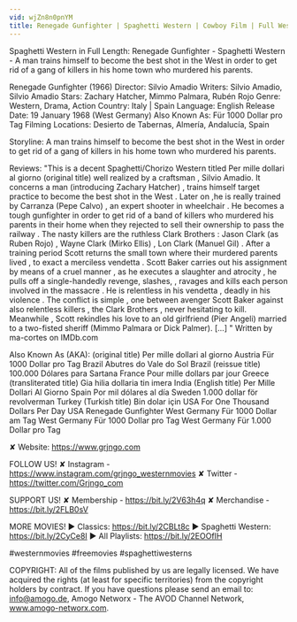 ```yaml
---
vid: wjZn8n0pnYM
title: Renegade Gunfighter | Spaghetti Western | Cowboy Film | Full Western Movie
---
```


Spaghetti Western in Full Length: Renegade Gunfighter - Spaghetti Western - A man trains himself to become the best shot in the West in order to get rid of a gang of killers in his home town who murdered his parents.

Renegade Gunfighter (1966)
Director: Silvio Amadio
Writers: Silvio Amadio, Silvio Amadio
Stars: Zachary Hatcher, Mimmo Palmara, Rubén Rojo
Genre: Western, Drama, Action 
Country: Italy | Spain
Language: English
Release Date: 19 January 1968 (West Germany)
Also Known As: Für 1000 Dollar pro Tag
Filming Locations: Desierto de Tabernas, Almería, Andalucía, Spain

Storyline:
A man trains himself to become the best shot in the West in order to get rid of a gang of killers in his home town who murdered his parents.

Reviews:
"This is a decent Spaghetti/Chorizo Western titled Per mille dollari al giorno (original title) well realized by a craftsman , Silvio Amadio. It concerns a man (introducing Zachary Hatcher) , trains himself target practice to become the best shot in the West . Later on ,he is really trained by Carranza (Pepe Calvo) , an expert shooter in wheelchair . He becomes a tough gunfighter in order to get rid of a band of killers who murdered his parents in their home when they rejected to sell their ownership to pass the railway . The nasty killers are the ruthless Clark Brothers : Jason Clark (as Ruben Rojo) , Wayne Clark (Mirko Ellis) , Lon Clark (Manuel Gil) . After a training period Scott returns the small town where their murdered parents lived , to exact a merciless vendetta . Scott Baker carries out his assignment by means of a cruel manner , as he executes a slaughter and atrocity , he pulls off a single-handedly revenge, slashes, , ravages and kills each person involved in the massacre . He is relentless in his vendetta , deadly in his violence . The conflict is simple , one between avenger Scott Baker against also relentless killers , the Clark Brothers , never hesitating to kill. Meanwhile , Scott rekindles his love to an old girlfriend (Pier Angeli) married to a two-fisted sheriff (Mimmo Palmara or Dick Palmer). [...] " Written by ma-cortes on IMDb.com 

Also Known As (AKA):
(original title) Per mille dollari al giorno
Austria Für 1000 Dollar pro Tag
Brazil Abutres do Vale do Sol
Brazil (reissue title) 100.000 Dólares para Sartana
France Pour mille dollars par jour
Greece (transliterated title) Gia hilia dollaria tin imera
India (English title) Per Mille Dollari Al Giorno
Spain Por mil dólares al día
Sweden 1.000 dollar för revolverman
Turkey (Turkish title) Bin dolar için
USA For One Thousand Dollars Per Day
USA Renegade Gunfighter
West Germany Für 1000 Dollar am Tag
West Germany Für 1000 Dollar pro Tag
West Germany Für 1.000 Dollar pro Tag

✘ Website: https://www.grjngo.com

FOLLOW US!
✘ Instagram - https://www.instagram.com/grjngo_westernmovies
✘ Twitter - https://twitter.com/Grjngo_com

SUPPORT US!
✘ Membership - https://bit.ly/2V63h4q
✘ Merchandise - https://bit.ly/2FLB0sV

MORE MOVIES! 
► Classics: https://bit.ly/2CBLt8c 
► Spaghetti Western: https://bit.ly/2CyCe8I 
► All Playlists: https://bit.ly/2EOOfIH 

#westernmovies #freemovies #spaghettiwesterns

COPYRIGHT: All of the films published by us are legally licensed. We have acquired the rights (at least for specific territories) from the copyright holders by contract. If you have questions please send an email to: info@amogo.de, Amogo Networx - The AVOD Channel Network, www.amogo-networx.com.